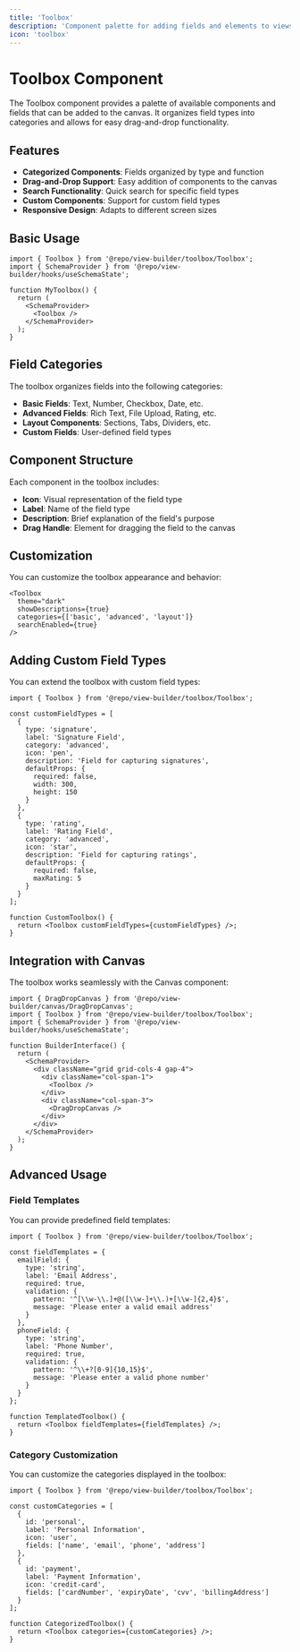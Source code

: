 ```yaml
---
title: 'Toolbox'
description: 'Component palette for adding fields and elements to views'
icon: 'toolbox'
---
```


# Toolbox Component

The Toolbox component provides a palette of available components and fields that can be added to the canvas. It organizes field types into categories and allows for easy drag-and-drop functionality.

## Features

- **Categorized Components**: Fields organized by type and function
- **Drag-and-Drop Support**: Easy addition of components to the canvas
- **Search Functionality**: Quick search for specific field types
- **Custom Components**: Support for custom field types
- **Responsive Design**: Adapts to different screen sizes

## Basic Usage

```tsx
import { Toolbox } from '@repo/view-builder/toolbox/Toolbox';
import { SchemaProvider } from '@repo/view-builder/hooks/useSchemaState';

function MyToolbox() {
  return (
    <SchemaProvider>
      <Toolbox />
    </SchemaProvider>
  );
}
```

## Field Categories

The toolbox organizes fields into the following categories:

- **Basic Fields**: Text, Number, Checkbox, Date, etc.
- **Advanced Fields**: Rich Text, File Upload, Rating, etc.
- **Layout Components**: Sections, Tabs, Dividers, etc.
- **Custom Fields**: User-defined field types

## Component Structure

Each component in the toolbox includes:

- **Icon**: Visual representation of the field type
- **Label**: Name of the field type
- **Description**: Brief explanation of the field's purpose
- **Drag Handle**: Element for dragging the field to the canvas

## Customization

You can customize the toolbox appearance and behavior:

```tsx
<Toolbox
  theme="dark"
  showDescriptions={true}
  categories={['basic', 'advanced', 'layout']}
  searchEnabled={true}
/>
```

## Adding Custom Field Types

You can extend the toolbox with custom field types:

```tsx
import { Toolbox } from '@repo/view-builder/toolbox/Toolbox';

const customFieldTypes = [
  {
    type: 'signature',
    label: 'Signature Field',
    category: 'advanced',
    icon: 'pen',
    description: 'Field for capturing signatures',
    defaultProps: {
      required: false,
      width: 300,
      height: 150
    }
  },
  {
    type: 'rating',
    label: 'Rating Field',
    category: 'advanced',
    icon: 'star',
    description: 'Field for capturing ratings',
    defaultProps: {
      required: false,
      maxRating: 5
    }
  }
];

function CustomToolbox() {
  return <Toolbox customFieldTypes={customFieldTypes} />;
}
```

## Integration with Canvas

The toolbox works seamlessly with the Canvas component:

```tsx
import { DragDropCanvas } from '@repo/view-builder/canvas/DragDropCanvas';
import { Toolbox } from '@repo/view-builder/toolbox/Toolbox';
import { SchemaProvider } from '@repo/view-builder/hooks/useSchemaState';

function BuilderInterface() {
  return (
    <SchemaProvider>
      <div className="grid grid-cols-4 gap-4">
        <div className="col-span-1">
          <Toolbox />
        </div>
        <div className="col-span-3">
          <DragDropCanvas />
        </div>
      </div>
    </SchemaProvider>
  );
}
```

## Advanced Usage

### Field Templates

You can provide predefined field templates:

```tsx
import { Toolbox } from '@repo/view-builder/toolbox/Toolbox';

const fieldTemplates = {
  emailField: {
    type: 'string',
    label: 'Email Address',
    required: true,
    validation: {
      pattern: '^[\\w-\\.]+@([\\w-]+\\.)+[\\w-]{2,4}$',
      message: 'Please enter a valid email address'
    }
  },
  phoneField: {
    type: 'string',
    label: 'Phone Number',
    required: true,
    validation: {
      pattern: '^\\+?[0-9]{10,15}$',
      message: 'Please enter a valid phone number'
    }
  }
};

function TemplatedToolbox() {
  return <Toolbox fieldTemplates={fieldTemplates} />;
}
```

### Category Customization

You can customize the categories displayed in the toolbox:

```tsx
import { Toolbox } from '@repo/view-builder/toolbox/Toolbox';

const customCategories = [
  {
    id: 'personal',
    label: 'Personal Information',
    icon: 'user',
    fields: ['name', 'email', 'phone', 'address']
  },
  {
    id: 'payment',
    label: 'Payment Information',
    icon: 'credit-card',
    fields: ['cardNumber', 'expiryDate', 'cvv', 'billingAddress']
  }
];

function CategorizedToolbox() {
  return <Toolbox categories={customCategories} />;
}
```
